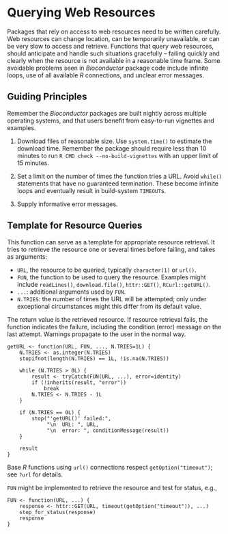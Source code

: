 # Querying Web Resources

Packages that rely on access to web resources need to be written
carefully. Web resources can change location, can be temporarily
unavailable, or can be very slow to access and retrieve. Functions
that query web resources, should anticipate and handle such situations
gracefully -- failing quickly and clearly when the resource is not
available in a reasonable time frame. Some avoidable problems seen in
_Bioconductor_ package code include infinite loops, use of all
available _R_ connections, and unclear error messages.

## Guiding Principles

Remember the _Bioconductor_ packages are built nightly across multiple
operating systems, and that users benefit from easy-to-run vignettes
and examples.

1. Download files of reasonable size. Use `system.time()` to estimate the
   download time. Remember the package should require less than 10 minutes to
   run `R CMD check --no-build-vignettes` with an upper limit of 15 minutes.

2. Set a limit on the number of times the function tries a URL. Avoid
   `while()` statements that have no guaranteed termination. These
   become infinite loops and eventually result in build-system `TIMEOUT`s.

3. Supply informative error messages.

## Template for Resource Queries

This function can serve as a template for appropriate resource
retrieval. It tries to retrieve the resource one or several times before
failing, and takes as arguments:

- `URL`, the resource to be queried, typically `character(1)` or
  `url()`.
- `FUN`, the function to be used to query the resource. Examples might
  include `readLines()`, `download.file()`, `httr::GET()`,
  `RCurl::getURL()`.
- `...`: additional arguments used by `FUN`.
- `N.TRIES`: the number of times the URL will be attempted; only under
  exceptional circumstances might this differ from its default value.

The return value is the retrieved resource. If resource retrieval
fails, the function indicates the failure, including the condition
(error) message on the last attempt. Warnings propagate to the user in
the normal way.

    getURL <- function(URL, FUN, ..., N.TRIES=1L) {
        N.TRIES <- as.integer(N.TRIES)
        stopifnot(length(N.TRIES) == 1L, !is.na(N.TRIES))

        while (N.TRIES > 0L) {
            result <- tryCatch(FUN(URL, ...), error=identity)
            if (!inherits(result, "error"))
                break
            N.TRIES <- N.TRIES - 1L
        }

        if (N.TRIES == 0L) {
            stop("'getURL()' failed:",
                 "\n  URL: ", URL,
                 "\n  error: ", conditionMessage(result))
        }

        result
    }


Base _R_ functions using `url()` connections respect
`getOption("timeout")`; see `?url` for details.

`FUN` might be implemented to retrieve the resource and test for
status, e.g.,

    FUN <- function(URL, ...) {
        response <- httr::GET(URL, timeout(getOption("timeout")), ...)
        stop_for_status(response)
        response
    }
